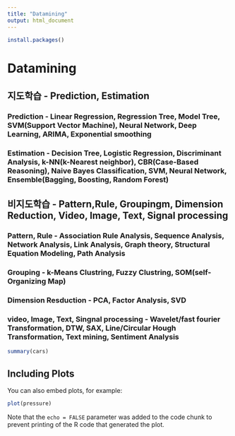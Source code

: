 ```yaml
---
title: "Datamining"
output: html_document
---
```


```r
install.packages()
```

# Datamining 

## 지도학습 - Prediction, Estimation  

### Prediction - Linear Regression, Regression Tree, Model Tree, SVM(Support Vector Machine), Neural Network, Deep Learning, ARIMA, Exponential smoothing

### Estimation - Decision Tree, Logistic Regression, Discriminant Analysis, k-NN(k-Nearest neighbor), CBR(Case-Based Reasoning), Naive Bayes Classification, SVM, Neural Network, Ensemble(Bagging, Boosting, Random Forest)

## 비지도학습 - Pattern,Rule, Groupingm, Dimension Reduction, Video, Image, Text, Signal processing 

### Pattern, Rule - Association Rule Analysis, Sequence Analysis, Network Analysis, Link Analysis, Graph theory, Structural Equation Modeling, Path Analysis 

### Grouping - k-Means Clustring, Fuzzy Clustring, SOM(self-Organizing Map)

### Dimension Resduction - PCA, Factor Analysis, SVD 

### video, Image, Text, Singnal processing - Wavelet/fast fourier Transformation, DTW, SAX, Line/Circular Hough Transformation, Text mining, Sentiment Analysis  
 
```r
summary(cars)
```

## Including Plots

You can also embed plots, for example:

```r
plot(pressure)
```

Note that the `echo = FALSE` parameter was added to the code chunk to prevent printing of the R code that generated the plot.
